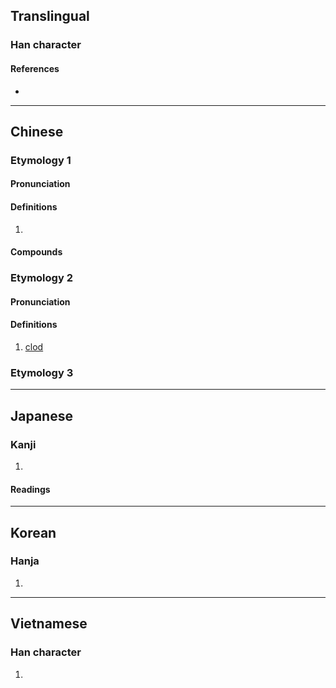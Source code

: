 {{character info/new}}
==Translingual==

===Han character===
{{Han char|rn=32|rad=土|as=04|sn=6|four=47147|canj=GNHE|ids=⿰土及}}

====References====
* {{Han ref|kx=0224.220|dkj=04906|dj=0459.100|hdz=10420.040|uh=573E|ud=22334|bh=A7A3|bd=42915}}

----

==Chinese==
{{zh-forms}}
===Etymology 1===
====Pronunciation====
{{zh-pron
|m=圾
|c=saap3,ngap6
|mn=sap
|cat=n
}}

====Definitions====
{{zh-hanzi}}

# {{zh-only|垃圾|[[garbage]]; [[rubbish]]}}

====Compounds====
{{zh-der|垃圾|垃圾分類|垃圾回收|垃圾堆|垃圾場|垃圾山|垃圾桶|垃圾相|垃圾筒|垃圾箱|垃圾車|垃圾量|垃圾食物|搭圾}}

===Etymology 2===
====Pronunciation====
{{zh-pron
|m=jié
|cat=n
}}

====Definitions====
{{zh-hanzi}}

# [[clod]]

===Etymology 3===
{{zh-see|岌|v}}
----

==Japanese==

===Kanji===
{{ja-kanji|grade=|rs=土04}}

# {{defn|lang=ja|sort=土04}}

====Readings====
{{ja-readings|goon=[[ごう]] (gō)|kanon=[[ぎゅう]] (gyū)|kanyoon=[[きゅう]] (kyū)|kun=[[あやうい]] (ayaui)}}

----

==Korean==

===Hanja===
{{ko-hanja|hangeul=급|rv=geup|mr=kŭp}}

# {{defn|lang=ko|sort=土04}}

----

==Vietnamese==

===Han character===
{{vi-hantu|ngập|rs=土04}}

# {{defn|lang=vi}}